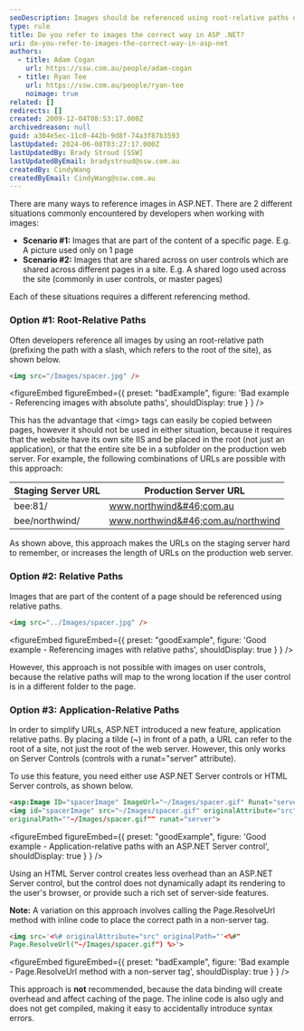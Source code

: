 ```yaml
---
seoDescription: Images should be referenced using root-relative paths or application-relative paths to simplify URLs and avoid issues with staging servers.
type: rule
title: Do you refer to images the correct way in ASP .NET?
uri: do-you-refer-to-images-the-correct-way-in-asp-net
authors:
  - title: Adam Cogan
    url: https://ssw.com.au/people/adam-cogan
  - title: Ryan Tee
    url: https://ssw.com.au/people/ryan-tee
    noimage: true
related: []
redirects: []
created: 2009-12-04T08:53:17.000Z
archivedreason: null
guid: a304e5ec-11c0-442b-9d8f-74a3f87b3593
lastUpdated: 2024-06-08T03:27:17.000Z
lastUpdatedBy: Brady Stroud [SSW]
lastUpdatedByEmail: bradystroud@ssw.com.au
createdBy: CindyWang
createdByEmail: CindyWang@ssw.com.au
---
```


There are many ways to reference images in ASP.NET. There are 2 different situations commonly encountered by developers when working with images:
- **Scenario #1:** Images that are part of the content of a specific page. E.g. A picture used only on 1 page
- **Scenario #2:** Images that are shared across on user controls which are shared across different pages in a site. E.g. A shared logo used across the site (commonly in user controls, or master pages)

Each of these situations requires a different referencing method.

### Option #1: Root-Relative Paths

Often developers reference all images by using an root-relative path (prefixing the path with a slash, which refers to the root of the site), as shown below.

```html
<img src="/Images/spacer.jpg" />
```

<figureEmbed figureEmbed={{
  preset: "badExample",
  figure: 'Bad example - Referencing images with absolute paths',
  shouldDisplay: true
} } />


This has the advantage that &lt;img&gt; tags can easily be copied between pages, however it should not be used in either situation, because it requires that the website have its own site IIS and be placed in the root (not just an application), or that the entire site be in a subfolder on the production web server. For example, the following combinations of URLs are possible with this approach:

| Staging Server URL | Production Server URL              |
| ------------------ | ---------------------------------- |
| bee:81/            | www.northwind&#46;com.au           |
| bee/northwind/     | www.northwind&#46;com.au/northwind |

As shown above, this approach makes the URLs on the staging server hard to remember, or increases the length of URLs on the production web server.

### Option #2: Relative Paths

Images that are part of the content of a page should be referenced using relative paths.

```html
<img src="../Images/spacer.jpg" />
```

<figureEmbed figureEmbed={{
  preset: "goodExample",
  figure: 'Good example - Referencing images with relative paths',
  shouldDisplay: true
} } />


However, this approach is not possible with images on user controls, because the relative paths will map to the wrong location if the user control is in a different folder to the page.

### Option #3: Application-Relative Paths

In order to simplify URLs, ASP.NET introduced a new feature, application relative paths. By placing a tilde (~) in front of a path, a URL can refer to the root of a site, not just the root of the web server. However, this only works on Server Controls (controls with a runat="server" attribute).

To use this feature, you need either use ASP.NET Server controls or HTML Server controls, as shown below.

```html
<asp:Image ID="spacerImage" ImageUrl="~/Images/spacer.gif" Runat="server" />
<img id="spacerImage" src="~/Images/spacer.gif" originalAttribute="src"
originalPath=""~/Images/spacer.gif"" runat="server">
```

<figureEmbed figureEmbed={{
  preset: "goodExample",
  figure: 'Good example - Application-relative paths with an ASP.NET Server control',
  shouldDisplay: true
} } />


Using an HTML Server control creates less overhead than an ASP.NET Server control, but the control does not dynamically adapt its rendering to the user's browser, or provide such a rich set of server-side features.

**Note:** A variation on this approach involves calling the Page.ResolveUrl method with inline code to place the correct path in a non-server tag.

```html
<img src='<%# originalAttribute="src" originalPath="'<%#"
Page.ResolveUrl("~/Images/spacer.gif") %>'>
```

<figureEmbed figureEmbed={{
  preset: "badExample",
  figure: 'Bad example - Page.ResolveUrl method with a non-server tag',
  shouldDisplay: true
} } />


This approach is **not** recommended, because the data binding will create overhead and affect caching of the page. The inline code is also ugly and does not get compiled, making it easy to accidentally introduce syntax errors.
